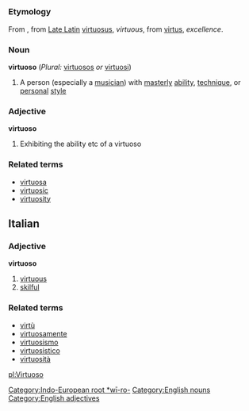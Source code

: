 =={{en}}==
===Etymology===
From {{it}}, from [[w:Vulgar Latin|Late Latin]] [[virtuosus]], ''virtuous'', from {{la}} [[virtus]], ''excellence''. [[Category:Indo-European root *wī-ro-]]
===Noun===
'''virtuoso''' (''Plural:'' [[virtuosos]] ''or'' [[virtuosi]])
#A person (especially a [[musician]]) with [[masterly]] [[ability]], [[technique]], or [[personal]] [[style]]
===Adjective===
'''virtuoso'''
#Exhibiting the ability etc of a virtuoso
===Related terms===
*[[virtuosa]]
*[[virtuosic]]
*[[virtuosity]]
[[Category:English nouns]]
[[Category:English adjectives]]

==Italian==
===Adjective===
'''virtuoso'''

# [[virtuous]]
# [[skilful]]

===Related terms===
*[[virtù]]
*[[virtuosamente]]
*[[virtuosismo]]
*[[virtuosistico]]
*[[virtuosità]]

[[pl:Virtuoso]]